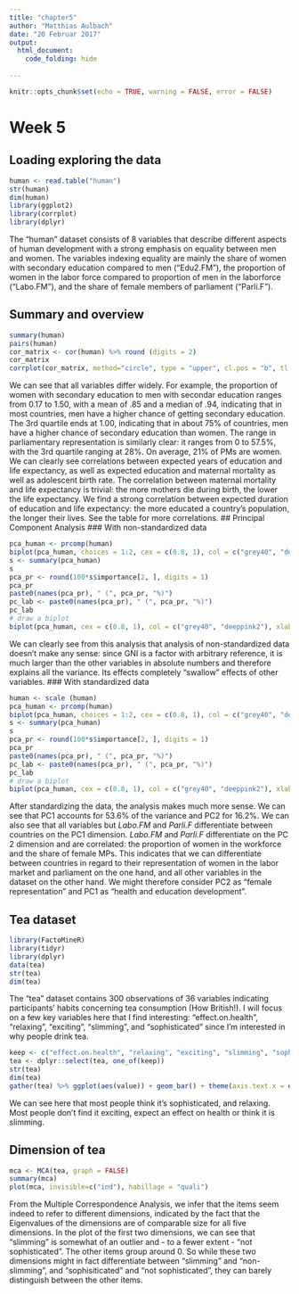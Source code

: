 ```yaml
---
title: "chapter5"
author: "Matthias Aulbach"
date: "20 Februar 2017"
output: 
  html_document:
    code_folding: hide
    
---
```


```r
knitr::opts_chunk$set(echo = TRUE, warning = FALSE, error = FALSE)
```

# Week 5
## Loading exploring the data
```r
human <- read.table("human")
str(human)
dim(human)
library(ggplot2)
library(corrplot)
library(dplyr)
```
The "human" dataset consists of 8 variables that describe different aspects of human development with a strong emphasis on equality between men and women. The variables indexing equality are mainly the share of women with secondary education compared to men ("Edu2.FM"), the proportion of women in the labor force compared to proportion of men in the laborforce ("Labo.FM"), and the share of female members of parliament ("Parli.F").

## Summary and overview
```r
summary(human)
pairs(human)
cor_matrix <- cor(human) %>% round (digits = 2)
cor_matrix
corrplot(cor_matrix, method="circle", type = "upper", cl.pos = "b", tl.pos = "d", tl.cex = 0.6)
```

We can see that all variables differ widely. For example, the proportion of women with secondary education to men with secondar education ranges from 0.17 to 1.50, with a mean of .85 and a median of .94, indicating that in most countries, men have a higher chance of getting secondary education. The 3rd quartile ends at 1.00, indicating that in about 75% of countries, men have a higher chance of secondary education than women.
The range in parliamentary representation is similarly clear: it ranges from 0 to 57.5%, with the 3rd quartile ranging at 28%. On average, 21% of PMs are women.
We can clearly see correlations between expected years of education and life expectancy, as well as expected education and maternal mortality as well as adolescent birth rate.
The correlation between maternal mortality and life expectancy is trivial: the more mothers die during birth, the lower the life expectancy.
We find a strong correlation between expected duration of education and life expectancy: the more educated a country's population, the longer their lives. 
See the table for more correlations.
## Principal Component Analysis
### With non-standardized data
```r
pca_human <- prcomp(human)
biplot(pca_human, choices = 1:2, cex = c(0.8, 1), col = c("grey40", "deeppink2"))
s <- summary(pca_human)
s
pca_pr <- round(100*s$importance[2, ], digits = 1)
pca_pr
paste0(names(pca_pr), " (", pca_pr, "%)")
pc_lab <- paste0(names(pca_pr), " (", pca_pr, "%)")
pc_lab
# draw a biplot
biplot(pca_human, cex = c(0.8, 1), col = c("grey40", "deeppink2"), xlab = pc_lab[1], ylab = pc_lab[2])
```

We can clearly see from this analysis that analysis of non-standardized data doesn't make any sense: since GNI is a factor with arbitrary reference, it is much larger than the other variables in absolute numbers and therefore explains all the variance. Its effects completely "swallow" effects of other variables.
### With standardized data
```r
human <- scale (human)
pca_human <- prcomp(human)
biplot(pca_human, choices = 1:2, cex = c(0.8, 1), col = c("grey40", "deeppink2"))
s <- summary(pca_human)
s
pca_pr <- round(100*s$importance[2, ], digits = 1)
pca_pr
paste0(names(pca_pr), " (", pca_pr, "%)")
pc_lab <- paste0(names(pca_pr), " (", pca_pr, "%)")
pc_lab
# draw a biplot
biplot(pca_human, cex = c(0.8, 1), col = c("grey40", "deeppink2"), xlab = pc_lab[1], ylab = pc_lab[2])
```

After standardizing the data, the analysis makes much more sense. We can see that PC1 accounts for 53.6% of the variance and PC2 for 16.2%. We can also see that all variables but *Labo.FM* and *Parli.F* differentiate between countries on the PC1 dimension. *Labo.FM* and *Parli.F* differentiate on the PC 2 dimension and are correlated: the proportion of women in the workforce and the share of female MPs.
This indicates that we can differentiate between countries in regard to their  representation of women in the labor market and parliament on the one hand, and all other variables in the dataset on the other hand.
We might therefore consider PC2 as "female representation" and PC1 as "health and education development".

## Tea dataset
```r
library(FactoMineR)
library(tidyr)
library(dplyr)
data(tea)
str(tea)
dim(tea)
```

The "tea" dataset contains 300 observations of 36 variables indicating participants' habits concerning tea consumption (How British!). I will focus on a few key variables here that I find interesting: "effect.on.health", "relaxing", "exciting", "slimming", and "sophisticated" since I'm interested in why people drink tea.

```r
keep <- c("effect.on.health", "relaxing", "exciting", "slimming", "sophisticated")
tea <- dplyr::select(tea, one_of(keep))
str(tea)
dim(tea)
gather(tea) %>% ggplot(aes(value)) + geom_bar() + theme(axis.text.x = element_text(angle = 45, hjust = 1, size = 8)) + facet_wrap("key", scales = "free")
```

We can see here that most people think it's sophisticated, and relaxing. Most people don't find it exciting, expect an effect on health or think it is slimming.

## Dimension of tea
```r
mca <- MCA(tea, graph = FALSE)
summary(mca)
plot(mca, invisible=c("ind"), habillage = "quali")
```

From the Multiple Correspondence Analysis, we infer that the items seem indeed to refer to different dimensions, indicated by the fact that the Eigenvalues of the dimensions are of comparable size for all five dimensions.
In the plot of the first two dimensions, we can see that "slimming" is somewhat of an outlier and - to a fewer extent - "not sophisticated". The other items group around 0. So while these two dimensions might in fact differentiate between "slimming" and "non-slimming", and "sophisiticated" and "not sophisticated", they can barely distinguish between the other items.